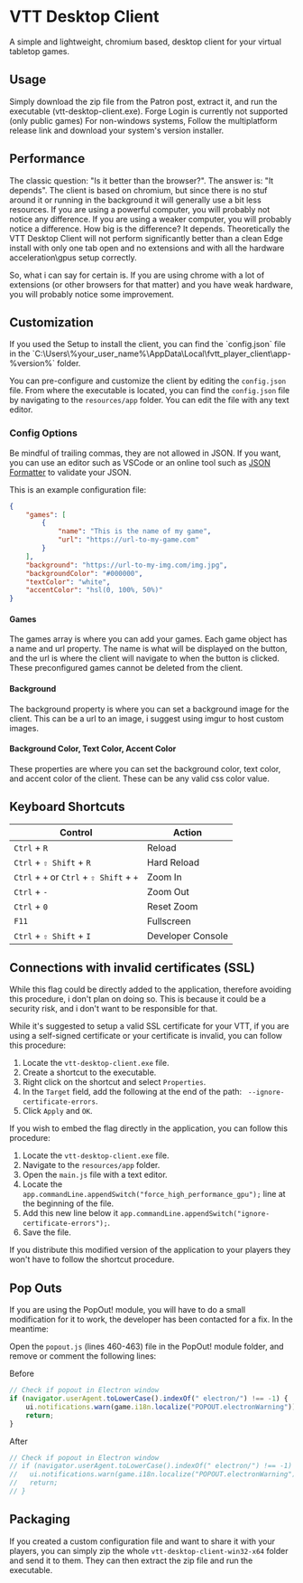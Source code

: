 
# VTT Desktop Client

<ModuleInfo/>

A simple and lightweight, chromium based, desktop client for your virtual tabletop games.

## Usage

Simply download the zip file from the Patron post, extract it, and run the executable (vtt-desktop-client.exe). Forge Login is currently not supported (only public games)
For non-windows systems, Follow the multiplatform release link and download your system's version installer.

## Performance

The classic question: "Is it better than the browser?". The answer is: "It depends". The client is based on chromium, but since there is no stuf around it or running in the background it will generally use a bit less resources. If you are using a powerful computer, you will probably not notice any difference. If you are using a weaker computer, you will probably notice a difference. How big is the difference? It depends.
Theoretically the VTT Desktop Client will not perform significantly better than a clean Edge install with only one tab open and no extensions and with all the hardware acceleration\gpus setup correctly.

So, what i can say for certain is. If you are using chrome with a lot of extensions (or other browsers for that matter) and you have weak hardware, you will probably notice some improvement.

## Customization

<Callout type="info" emoji="ℹ️">
If you used the Setup to install the client, you can find the `config.json` file in the `C:\Users\%your_user_name%\AppData\Local\fvtt_player_client\app-%version%` folder.
</Callout>

You can pre-configure and customize the client by editing the `config.json` file. From where the executable is located, you can find the `config.json` file by navigating to the `resources/app` folder. You can edit the file with any text editor.

### Config Options

<Callout type="info" emoji="ℹ️">
Be mindful of trailing commas, they are not allowed in JSON. If you want, you can use an editor such as VSCode or an online tool such as <a href="https://jsonformatter.org/" target="_blank">JSON Formatter</a> to validate your JSON.
</Callout>

This is an example configuration file:

```json
{
    "games": [
        {
            "name": "This is the name of my game",
            "url": "https://url-to-my-game.com"
        }
    ],
    "background": "https://url-to-my-img.com/img.jpg",
    "backgroundColor": "#000000",
    "textColor": "white",
    "accentColor": "hsl(0, 100%, 50%)"
}
```

#### Games

The games array is where you can add your games. Each game object has a name and url property. The name is what will be displayed on the button, and the url is where the client will navigate to when the button is clicked. These preconfigured games cannot be deleted from the client.

#### Background

The background property is where you can set a background image for the client. This can be a url to an image, i suggest using imgur to host custom images.

#### Background Color, Text Color, Accent Color

These properties are where you can set the background color, text color, and accent color of the client. These can be any valid css color value.

## Keyboard Shortcuts

| Control                                  | Action            |
| ---------------------------------------- | ----------------- |
| `Ctrl` + `R`                             | Reload            |
| `Ctrl` + `⇧ Shift` + `R`                 | Hard Reload       |
| `Ctrl` + `+` or `Ctrl` + `⇧ Shift` + `+` | Zoom In           |
| `Ctrl` + `-`                             | Zoom Out          |
| `Ctrl` + `0`                             | Reset Zoom        |
| `F11`                                    | Fullscreen        |
| `Ctrl` + `⇧ Shift` + `I`                 | Developer Console |

## Connections with invalid certificates (SSL)

<Callout type="info" emoji="ℹ️">
While this flag could be directly added to the application, therefore avoiding this procedure, i don't plan on doing so. This is because it could be a security risk, and i don't want to be responsible for that.
</Callout>

While it's suggested to setup a valid SSL certificate for your VTT, if you are using a self-signed certificate or your certificate is invalid, you can follow this procedure:

1. Locate the `vtt-desktop-client.exe` file.
2. Create a shortcut to the executable.
3. Right click on the shortcut and select `Properties`.
4. In the `Target` field, add the following at the end of the path: ` --ignore-certificate-errors`.
5. Click `Apply` and `OK`.

If you wish to embed the flag directly in the application, you can follow this procedure:

1. Locate the `vtt-desktop-client.exe` file.
2. Navigate to the `resources/app` folder.
3. Open the `main.js` file with a text editor.
4. Locate the `app.commandLine.appendSwitch("force_high_performance_gpu");` line at the beginning of the file.
5. Add this new line below it `app.commandLine.appendSwitch("ignore-certificate-errors");`.
6. Save the file.

If you distribute this modified version of the application to your players they won't have to follow the shortcut procedure.

## Pop Outs

If you are using the PopOut! module, you will have to do a small modification for it to work, the developer has been contacted for a fix. In the meantime:

Open the `popout.js` (lines 460-463) file in the PopOut! module folder, and remove or comment the following lines:

Before

```js
// Check if popout in Electron window
if (navigator.userAgent.toLowerCase().indexOf(" electron/") !== -1) {
    ui.notifications.warn(game.i18n.localize("POPOUT.electronWarning")); // eslint-disable-line no-undef
    return;
}
```

After

```js
// Check if popout in Electron window
// if (navigator.userAgent.toLowerCase().indexOf(" electron/") !== -1) {
//   ui.notifications.warn(game.i18n.localize("POPOUT.electronWarning")); // eslint-disable-line no-undef
//   return;
// }
```

## Packaging

If you created a custom configuration file and want to share it with your players, you can simply zip the whole `vtt-desktop-client-win32-x64` folder and send it to them. They can then extract the zip file and run the executable.
